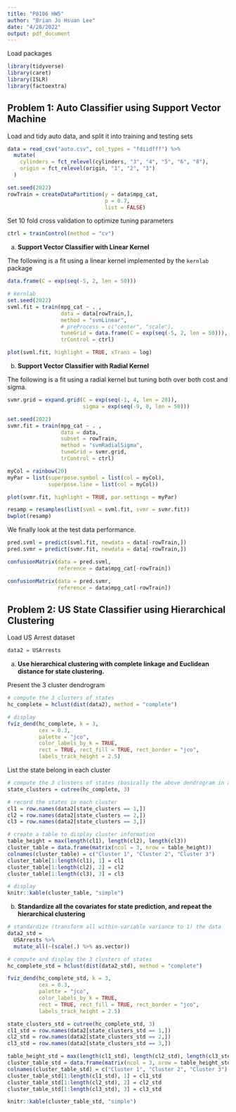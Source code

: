 ```yaml
---
title: "P8106 HW5"
author: "Brian Jo Hsuan Lee"
date: "4/28/2022"
output: pdf_document
---
```


Load packages
```r
library(tidyverse)
library(caret)
library(ISLR)
library(factoextra)
```

## Problem 1: Auto Classifier using Support Vector Machine

Load and tidy auto data, and split it into training and testing sets
```r
data = read_csv("auto.csv", col_types = "fdiidfff") %>% 
  mutate(
    cylinders = fct_relevel(cylinders, "3", "4", "5", "6", "8"),
    origin = fct_relevel(origin, "1", "2", "3")
  )

set.seed(2022)
rowTrain = createDataPartition(y = data$mpg_cat,
                               p = 0.7,
                               list = FALSE)
```

Set 10 fold cross validation to optimize tuning parameters 
```r
ctrl = trainControl(method = "cv")
```

a) 
**Support Vector Classifier with Linear Kernel**

The following is a fit using a linear kernel implemented by the `kernlab` package
```r
data.frame(C = exp(seq(-5, 2, len = 50)))

# kernlab
set.seed(2022)
svml.fit = train(mpg_cat ~ . , 
                 data = data[rowTrain,], 
                 method = "svmLinear",
                 # preProcess = c("center", "scale"),
                 tuneGrid = data.frame(C = exp(seq(-5, 2, len = 50))),
                 trControl = ctrl)

plot(svml.fit, highlight = TRUE, xTrans = log)
```

b) 
**Support Vector Classifier with Radial Kernel**

The following is a fit using a radial kernel but tuning both over both cost and sigma.
```r
svmr.grid = expand.grid(C = exp(seq(-1, 4, len = 20)),
                        sigma = exp(seq(-9, 0, len = 50)))

set.seed(2022)             
svmr.fit = train(mpg_cat ~ . ,
                 data = data, 
                 subset = rowTrain,
                 method = "svmRadialSigma",
                 tuneGrid = svmr.grid,
                 trControl = ctrl)

myCol = rainbow(20)
myPar = list(superpose.symbol = list(col = myCol),
             superpose.line = list(col = myCol))

plot(svmr.fit, highlight = TRUE, par.settings = myPar)
```

```r
resamp = resamples(list(svml = svml.fit, svmr = svmr.fit))
bwplot(resamp)
```

We finally look at the test data performance.
```r
pred.svml = predict(svml.fit, newdata = data[-rowTrain,])
pred.svmr = predict(svmr.fit, newdata = data[-rowTrain,])

confusionMatrix(data = pred.svml, 
                reference = data$mpg_cat[-rowTrain])

confusionMatrix(data = pred.svmr, 
                reference = data$mpg_cat[-rowTrain])
```

## Problem 2: US State Classifier using Hierarchical Clustering 
 
Load US Arrest dataset
```r
data2 = USArrests
```

a) 
**Use hierarchical clustering with complete linkage and Euclidean distance for state clustering.**

Present the 3 cluster dendrogram
```r
# compute the 3 clusters of states
hc_complete = hclust(dist(data2), method = "complete")

# display
fviz_dend(hc_complete, k = 3,        
          cex = 0.3, 
          palette = "jco", 
          color_labels_by_k = TRUE,
          rect = TRUE, rect_fill = TRUE, rect_border = "jco",
          labels_track_height = 2.5)
```

List the state belong in each cluster
```r
# compute the 3 clusters of states (basically the above dendrogram in another format)
state_clusters = cutree(hc_complete, 3)

# record the states in each cluster
cl1 = row.names(data2[state_clusters == 1,])
cl2 = row.names(data2[state_clusters == 2,])
cl3 = row.names(data2[state_clusters == 3,])

# create a table to display cluster information
table_height = max(length(cl1), length(cl2), length(cl3))
cluster_table = data.frame(matrix(ncol = 3, nrow = table_height))
colnames(cluster_table) = c("Cluster 1", "Cluster 2", "Cluster 3")
cluster_table[1:length(cl1), 1] = cl1
cluster_table[1:length(cl2), 2] = cl2
cluster_table[1:length(cl3), 3] = cl3

# display
knitr::kable(cluster_table, "simple")
```

b) 
**Standardize all the covariates for state prediction, and repeat the hierarchical clustering**

```r
# standardize (transform all within-variable variance to 1) the data
data2_std = 
  USArrests %>% 
  mutate_all(~(scale(.) %>% as.vector))

# compute and display the 3 clusters of states
hc_complete_std = hclust(dist(data2_std), method = "complete")

fviz_dend(hc_complete_std, k = 3,        
          cex = 0.3, 
          palette = "jco", 
          color_labels_by_k = TRUE,
          rect = TRUE, rect_fill = TRUE, rect_border = "jco",
          labels_track_height = 2.5)

state_clusters_std = cutree(hc_complete_std, 3)
cl1_std = row.names(data2[state_clusters_std == 1,])
cl2_std = row.names(data2[state_clusters_std == 2,])
cl3_std = row.names(data2[state_clusters_std == 3,])

table_height_std = max(length(cl1_std), length(cl2_std), length(cl3_std))
cluster_table_std = data.frame(matrix(ncol = 3, nrow = table_height_std))
colnames(cluster_table_std) = c("Cluster 1", "Cluster 2", "Cluster 3")
cluster_table_std[1:length(cl1_std), 1] = cl1_std
cluster_table_std[1:length(cl2_std), 2] = cl2_std
cluster_table_std[1:length(cl3_std), 3] = cl3_std

knitr::kable(cluster_table_std, "simple")
```

